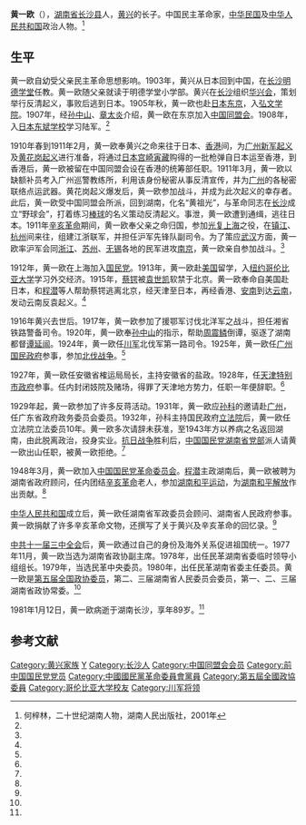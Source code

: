 '''黄一欧'''（{{bd|1892年|9月2日|1981年|1月12日|catIdx=H黄}}），[[湖南省|湖南省]][[长沙县|长沙县]]人，[[黄兴|黄兴]]的长子。中国民主革命家，[[中华民国|中华民国]]及[[中华人民共和国|中华人民共和国]]政治人物。<ref name=he>何梓林，二十世纪湖南人物，湖南人民出版社，2001年</ref>

==生平==
黄一欧自幼受父亲民主革命思想影响。1903年，黄兴从日本回到中国，在[[长沙|长沙]][[明德学堂|明德学堂]]任教。黄一欧随父亲就读于明德学堂小学部。黄兴在[[长沙|长沙]]组织[[华兴会|华兴会]]，策划举行反清起义，事败后逃到日本。1905年秋，黄一欧也赴[[日本|日本]][[东京|东京]]，入[[弘文学院|弘文学院]]。1907年，经[[孙中山|孙中山]]、[[章太炎|章太炎]]介绍，黄一欧在东京加入[[中国同盟会|中国同盟会]]。1908年，入[[日本|日本]][[东斌学校|东斌学校]]学习陆军。<ref name=he/>

1910年春到1911年2月，黄一欧奉黄兴之命来往于日本、[[香港|香港]]间，为[[广州新军起义|广州新军起义]]及[[黄花岗起义|黄花岗起义]]进行准备，将通过[[日本|日本]][[宫崎寅藏|宫崎寅藏]]购得的一批枪弹自日本运至香港，到香港后，黄一欧被留在中国同盟会设在香港的统筹部任职。1911年3月，黄一欧以缺额补员考入广州巡警教练所，利用该身份秘密从事反清宣传，并为[[广州|广州]]的各秘密联络点运武器。黄花岗起义爆发后，黄一欧参加战斗，并成为此次起义的幸存者。此后，黄一欧受中国同盟会所派，回到湖南，化名“黄祖光”，与革命同志在[[长沙|长沙]]成立“野球会”，打着练习[[棒球|棒球]]的名义策动反清起义。事泄，黄一欧遭到通缉，逃往日本。1911年[[辛亥革命|辛亥革命]]期间，黄一欧奉父亲之命归国，参加[[上海光复|光复上海]]之役，在[[镇江|镇江]]、[[杭州|杭州]]间来往，组建江浙联军，并担任沪军先锋队副司令。为了策应[[武汉|武汉]]方面，黄一欧率沪军会同[[浙江|浙江]]、[[苏州|苏州]]、[[无锡|无锡]]各地的民军进攻[[南京|南京]]，黄一欧亲自参加战斗。<ref name=he/>

1912年，黄一欧在上海加入[[国民党_(宋教仁)|国民党]]。1913年，黄一欧赴[[美国|美国]]留学，入[[纽约|纽约]][[哥伦比亚大学|哥伦比亚大学]]学习外交经济。1915年，[[蔡锷|蔡锷]]被[[袁世凯|袁世凯]]软禁于北京。黄一欧奉命自美国赴日本，和[[程潜|程潜]]等人帮助蔡锷逃离北京，经天津至日本，再经香港、[[越南|安南]]到达[[云南|云南]]，发动云南反袁起义。<ref name=he/>

1916年黄兴去世后。1917年，黄一欧参加了援鄂军讨伐北洋军之战斗，担任湘省铁路警备司令。1920年，黄一欧奉[[孙中山|孙中山]]的指示，帮助[[周震鳞|周震鳞]]倒谭，驱逐了湖南都督[[谭延闿|谭延闿]]。1924年，黄一欧任[[川军|川军]]北伐军第一路司令。1925年，黄一欧任[[广州国民政府|广州国民政府]]参事，参加[[北伐战争|北伐战争]]。<ref name=he/>

1927年，黄一欧任安徽省榷运局局长，主持安徽省的盐政。1928年，任[[天津特别市政府|天津特别市政府]]参事。任内封闭妓院及赌场，得罪了天津地方势力，任职一年便辞职。<ref name=he/>

1929年起，黄一欧参加了许多反蒋活动。1931年，黄一欧应[[孙科|孙科]]的邀请赴[[广州|广州]]，任广东省政府政务委员会委员。1932年，孙科主持国民政府[[立法院|立法院]]后，黄一欧任立法院立法委员10年。黄一欧多次请辞未获准，至1943年方以养病之名返回湖南，由此脱离政治，投身实业。[[抗日战争|抗日战争]]胜利后，[[中国国民党湖南省党部|中国国民党湖南省党部]]派人请黄一欧出山任职，被黄一欧拒绝。<ref name=he/>

1948年3月，黄一欧加入[[中国国民党革命委员会|中国国民党革命委员会]]。[[程潜|程潜]]主政湖南后，黄一欧被聘为湖南省政府顾问，任内团结[[辛亥革命|辛亥革命]]老人，参加[[湖南和平运动|湖南和平运动]]，为[[湖南和平解放|湖南和平解放]]作出贡献。<ref name=he/>

[[中华人民共和国|中华人民共和国]]成立后，黄一欧任湖南省军政委员会顾问、湖南省人民政府参事。黄一欧捐献了许多辛亥革命文物，还撰写了关于黄兴及辛亥革命的回忆录。<ref name=he/>

[[中共十一届三中全会|中共十一届三中全会]]后，黄一欧通过自己的身份及海外关系促进祖国统一。1977年11月，黄一欧当选为湖南省政协副主席。1978年，出任民革湖南省委临时领导小组组长。1979年，当选民革中央委员。1980年，出任民革湖南省委主任委员。黄一欧是[[中國人民政治協商會議第五屆全國委員會委員名單|第五届全国政协委员]]，第二、三届湖南省人民委员会委员，第一、二、三届湖南省政协常委。<ref name=he/>

1981年1月12日，黄一欧病逝于湖南长沙，享年89岁。<ref name=he/>

==参考文献==
{{reflist}}

{{第3屆中華民國訓政時期立法委員名單}}
{{第4屆中華民國訓政時期立法委員名單}}
{{长沙市市长}}
{{DEFAULTSORT:Huang黄}}
[[Category:黄兴家族|Category:黄兴家族]]
[[Category:黄姓|Y]]
[[Category:长沙人|Category:长沙人]]
[[Category:中国同盟会会员|Category:中国同盟会会员]]
[[Category:前中国国民党党员|Category:前中国国民党党员]]
[[Category:中國國民黨革命委員會黨員|Category:中國國民黨革命委員會黨員]]
[[Category:第五屆全國政協委員|Category:第五屆全國政協委員]]
[[Category:哥伦比亚大学校友|Category:哥伦比亚大学校友]]
[[Category:川军将领|Category:川军将领]]